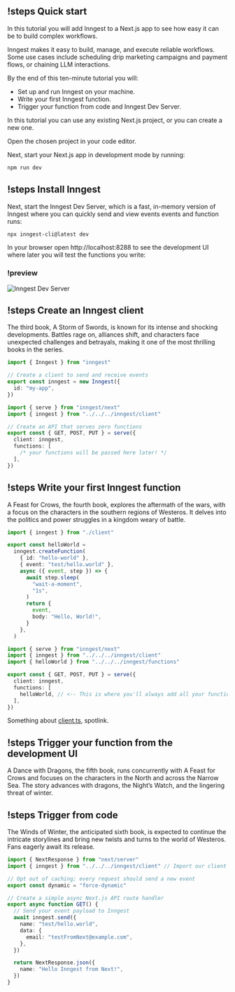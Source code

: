
<Hike as={Guide}>

## !steps Quick start

In this tutorial you will add Inngest to a Next.js app to see how easy it can be to build complex workflows.

Inngest makes it easy to build, manage, and execute reliable workflows. Some use cases include scheduling drip marketing campaigns and payment flows, or chaining LLM interactions.

By the end of this ten-minute tutorial you will:

- Set up and run Inngest on your machine.
- Write your first Inngest function.
- Trigger your function from code and Inngest Dev Server.

In this tutorial you can use any existing Next.js project, or you can create a new one.

Open the chosen project in your code editor.

Next, start your Next.js app in development mode by running:

```bash !ch-exclude
npm run dev
```

## !steps Install Inngest

Next, start the Inngest Dev Server, which is a fast, in-memory version of Inngest where you can quickly send and view events events and function runs:

```bash !ch-exclude
npx inngest-cli@latest dev
```

In your browser open http://localhost:8288 to see the development UI where later you will test the functions you write:

### !preview

![Inngest Dev Server](/dev-server.png)

## !steps Create an Inngest client

The third book, A Storm of Swords, is known for its intense and shocking developments. Battles rage on, alliances shift, and characters face unexpected challenges and betrayals, making it one of the most thrilling books in the series.

```ts src/inngest/client.ts
import { Inngest } from "inngest"

// Create a client to send and receive events
export const inngest = new Inngest({
  id: "my-app",
})
```

```ts src/app/api/inngest/route.ts
import { serve } from "inngest/next"
import { inngest } from "../../../inngest/client"

// Create an API that serves zero functions
export const { GET, POST, PUT } = serve({
  client: inngest,
  functions: [
    /* your functions will be passed here later! */
  ],
})
```

## !steps Write your first Inngest function

A Feast for Crows, the fourth book, explores the aftermath of the wars, with a focus on the characters in the southern regions of Westeros. It delves into the politics and power struggles in a kingdom weary of battle.

```ts src/inngest/functions.ts
import { inngest } from "./client"

export const helloWorld =
  inngest.createFunction(
    { id: "hello-world" },
    { event: "test/hello.world" },
    async ({ event, step }) => {
      await step.sleep(
        "wait-a-moment",
        "1s",
      )
      return {
        event,
        body: "Hello, World!",
      }
    },
  )
```

```ts src/app/api/inngest/route.ts
import { serve } from "inngest/next"
import { inngest } from "../../../inngest/client"
import { helloWorld } from "../../../inngest/functions"

export const { GET, POST, PUT } = serve({
  client: inngest,
  functions: [
    helloWorld, // <-- This is where you'll always add all your functions
  ],
})
```

Something about [client.ts](!src/inngest/client.ts), spotlink.

## !steps Trigger your function from the development UI

A Dance with Dragons, the fifth book, runs concurrently with A Feast for Crows and focuses on the characters in the North and across the Narrow Sea. The story advances with dragons, the Night’s Watch, and the lingering threat of winter.

## !steps Trigger from code

The Winds of Winter, the anticipated sixth book, is expected to continue the intricate storylines and bring new twists and turns to the world of Westeros. Fans eagerly await its release.

```ts src/app/api/hello/route.ts
import { NextResponse } from "next/server"
import { inngest } from "../../../inngest/client" // Import our client

// Opt out of caching; every request should send a new event
export const dynamic = "force-dynamic"

// Create a simple async Next.js API route handler
export async function GET() {
  // Send your event payload to Inngest
  await inngest.send({
    name: "test/hello.world",
    data: {
      email: "testFromNext@example.com",
    },
  })

  return NextResponse.json({
    name: "Hello Inngest from Next!",
  })
}
```

</Hike>

